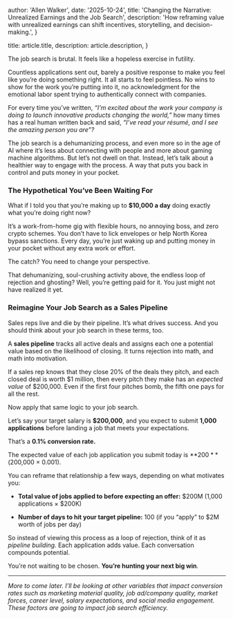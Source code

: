 
  author: 'Allen Walker',
  date: '2025-10-24',
  title: 'Changing the Narrative: Unrealized Earnings and the Job Search',
  description:
    'How reframing value with unrealized earnings can shift incentives, storytelling, and decision-making.',
}

  title: article.title,
  description: article.description,
}


The job search is brutal. It feels like a hopeless exercise in futility.

Countless applications sent out, barely a positive response to make you feel like you’re doing something right. It all starts to feel pointless. No wins to show for the work you’re putting into it, no acknowledgment for the emotional labor spent trying to authentically connect with companies.

For every time you’ve written, *“I’m excited about the work your company is doing to launch innovative products changing the world,”* how many times has a real human written back and said, *“I’ve read your résumé, and I see the amazing person you are”?*

The job search is a dehumanizing process, and even more so in the age of AI where it’s less about connecting with people and more about gaming machine algorithms. But let’s not dwell on that. Instead, let’s talk about a healthier way to engage with the process. A way that puts you back in control and puts money in your pocket.

### The Hypothetical You’ve Been Waiting For

What if I told you that you’re making up to **$10,000 a day** doing exactly what you’re doing right now?

It’s a work-from-home gig with flexible hours, no annoying boss, and zero crypto schemes. You don’t have to lick envelopes or help North Korea bypass sanctions. Every day, you’re just waking up and putting money in your pocket without any extra work or effort.

The catch? You need to change your perspective.

That dehumanizing, soul-crushing activity above, the endless loop of rejection and ghosting? Well, you’re getting paid for it. You just might not have realized it yet.

### Reimagine Your Job Search as a Sales Pipeline

Sales reps live and die by their pipeline. It’s what drives success. And you should think about your job search in these terms, too.

A **sales pipeline** tracks all active deals and assigns each one a potential value based on the likelihood of closing. It turns rejection into math, and math into motivation.

If a sales rep knows that they close 20% of the deals they pitch, and each closed deal is worth $1 million, then every pitch they make has an *expected value* of $200,000. Even if the first four pitches bomb, the fifth one pays for all the rest.

Now apply that same logic to your job search.

Let’s say your target salary is **$200,000**, and you expect to submit **1,000 applications** before landing a job that meets your expectations.

That’s a **0.1% conversion rate.**

The expected value of each job application you submit today is **$200** ($200,000 × 0.001).

You can reframe that relationship a few ways, depending on what motivates you:

* **Total value of jobs applied to before expecting an offer:** $200M (1,000 applications × $200K)

* **Number of days to hit your target pipeline:** 100 (if you “apply” to $2M worth of jobs per day)

So instead of viewing this process as a loop of rejection, think of it as *pipeline building.* Each application adds value. Each conversation compounds potential.

You’re not waiting to be chosen. **You’re hunting your next big win**.

---

*More to come later. I’ll be looking at other variables that impact conversion rates such as marketing material quality, job ad/company quality, market forces, career level, salary expectations, and social media engagement. These factors are going to impact job search efficiency.*
